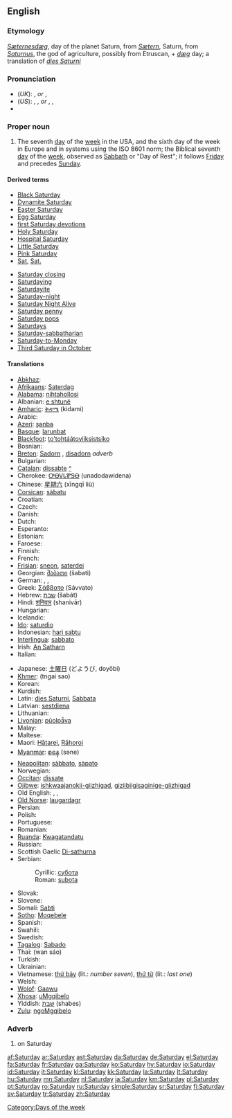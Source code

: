 {{wikipedia|dab=saturday (disambiguation)|saturday}}
==English==

===Etymology===
{{OE.}} ''[[Sæternesdæg]]'', day of the planet Saturn, from ''[[Sætern]]'', Saturn, from {{L.}} ''[[Saturnus]]'', the god of agriculture, possibly from Etruscan, + {{OE.}} ''[[dæg]]'' day; a translation of {{L.}} ''[[dies Saturni]]''

===Pronunciation===
*(''UK''): {{IPA|/ˈsætədeɪ/}}, {{SAMPA|/"s{t@deI/}} ''or'' {{IPA|/ˈsætədi/}}, {{SAMPA|/"s{t@di/}}
*(''US''): {{enPR|săʹtər-dā}}, {{IPA|/ˈsætɚdeɪ/}}, {{SAMPA|/"s{t@`deI/}} ''or'' {{enPR|săʹtər-di}}, {{IPA|/ˈsætɚdi/}}, {{SAMPA|/"s{t@`di/}}
*{{audio|en-us-Saturday.ogg|Audio (US)}}

===Proper noun===
{{en-proper noun|Saturdays}}

# The seventh [[day]] of the [[week]] in the USA, and the sixth day of the week in Europe and in systems using the ISO 8601 norm; the Biblical seventh [[day]] of the [[week]], observed as [[Sabbath]] or "Day of Rest"; it follows [[Friday]] and precedes [[Sunday]].
<!--probably just the attributive form of the noun: #An appointment, person, or feeling associated with this day of the week.-->

====Derived terms====
{{top2}}
*[[Black Saturday]]
*[[Dynamite Saturday]]
*[[Easter Saturday]]
*[[Egg Saturday]]
*[[first Saturday devotions]]
*[[Holy Saturday]]
*[[Hospital Saturday]]
*[[Little Saturday]]
*[[Pink Saturday]]
*[[Sat]], [[Sat.]]
{{mid2}}
*[[Saturday closing]]
*[[Saturdaying]]
*[[Saturdayite]]
*[[Saturday-night]]
*[[Saturday Night Alive]]
*[[Saturday penny]]
*[[Saturday pops]]
*[[Saturdays]]<!--adverb-->
*[[Saturday-sabbatharian]]
*[[Saturday-to-Monday]]
*[[w:Third Saturday in October|Third Saturday in October]]
{{bottom}}

====Translations====
{{trans-top|day of the week}}
* [[Abkhaz]]: {{RUchar|[[асабш]]}} {{IPAchar|(asabš)}}
* [[Afrikaans]]: [[Saterdag]]
* [[Alabama]]: [[nihtahollosi]]
* Albanian: [[e shtunë]]
* [[Amharic]]: [[ቅዳሜ]] (kidami)
* Arabic: {{ARchar|[[السبت]]}} {{IPAchar|(as-sábt)}}
* [[Azeri]]: [[şənbə]]
* [[Basque]]: [[larunbat]]
* [[Blackfoot]]: [[to'tohtáátoyiiksistsiko]]
* Bosnian: {{t+|bs|subota|f}}
* [[Breton]]: [[Sadorn]] {{m}}, [[disadorn]] ''adverb''
* Bulgarian: {{t+|bg|събота|f|tr=săbóta|sc=Cyrl}}
* [[Catalan]]: [[dissabte]] {{m}} [[:ca:dissabte|^]]
* Cherokee: [[ᎤᎾᏙᏓᏈᏕᎾ]] (unadodawidena)
* Chinese: [[星期六]] (xīngqī liù)
* [[Corsican]]: [[sàbatu]]
* Croatian: {{t+|hr|subota|f}}
* Czech: {{t+|cs|sobota|f}}
* Danish: {{t+|da|lørdag}}
* Dutch: {{t+|nl|zaterdag|m}}
* Esperanto: {{t+|eo|sabato|xs=Esperanto}}
* Estonian: {{t+|et|laupäev}}
* Faroese: {{t-|fo|leygardagur|m|xs=Faroese}}
* Finnish: {{t+|fi|lauantai}}
* French: {{t+|fr|samedi|m}}
* [[Frisian]]: [[sneon]], [[saterdei]]
* Georgian: [[შაბათი]] (šabati)
* German: {{t+|de|Samstag|m}}, {{t+|de|Sonnabend|m}}, {{t-|de|Sabbat|m}}
* Greek: [[Σάββατο]] (Sávvato) {{f}}
* Hebrew: [[שבת]] (šabát)
* Hindi: [[शनिवार]] (shanivār)
* Hungarian: {{t+|hu|szombat}}
* Icelandic: {{t+|is|laugardagur|m}}
* [[Ido]]: [[saturdio]]
* Indonesian: [[hari sabtu]]
* [[Interlingua]]: [[sabbato]]
* Irish: [[An Satharn]]
* Italian: {{t+|it|sabato|m}}
{{trans-mid}}
* Japanese: [[土曜日]] (どようび, doyōbi)
* [[Khmer]]: {{KMchar|[[ថ្ងៃសៅរ៏]]}} (tngai sao)
* Korean: {{t+|ko|토요일|tr=toyoil|sc=KOchar}}
* Kurdish: {{t+|ku|شه‌مه‌|sc=KUchar}}
* Latin: [[dies Saturni]], [[Sabbata]] {{n|p}}
* Latvian: [[sestdiena]]
* Lithuanian: {{t+|lt|šeštadienis|m|xs=Lithuanian}}
* [[Livonian]]: [[pūolpǟva]]
* Malay: {{t+|ms|Sabtu}}
* Maltese: {{t-|mt|is-Sibt|xs=Maltese}}
* Maori: [[Hātarei]], [[Rāhoroi]]
* [[Myanmar]]: [[စနေ]] (səne)
* [[Neapolitan]]: [[sàbbato]], [[sàpato]]
* Norwegian: {{t+|no|lørdag}}
* [[Occitan]]: [[dissate]]
* [[Ojibwe]]: [[ishkwaajanokii-giizhigad]], [[giziibiigisaginige-giizhigad]]
* Old English: {{t-|ang|Sæteresdæg|m|xs=Old English}}, {{t-|ang|Sæterndæg|m|xs=Old English}}, {{t-|ang|Sæternesdæg|m|xs=Old English}}
* [[Old Norse]]: [[laugardagr]] {{m}}
* Persian: {{t+|fa|شنبه|tr=šanbeh|sc=FAchar|xs=Persian}}
* Polish: {{t+|pl|sobota|f}}
* Portuguese: {{t+|pt|sábado|m}}
* Romanian: {{t+|ro|sâmbătă|f}}
* [[Ruanda]]: [[Kwagatandatu]]
* Russian: {{t+|ru|суббота|f|tr=subbóta|sc=Cyrl}}
* Scottish Gaelic [[Di-sathurna]] {{m}}
* Serbian:
*: Cyrillic: [[субота#Serbian|субота]] {{f}}
*: Roman: [[subota#Serbian|subota]] {{f}}
* Slovak: {{t+|sk|sobota|f}}
* Slovene: {{t+|sl|sobota|f}}
* Somali: [[Sabti]]
* [[Sotho]]: [[Moqebele]]
* Spanish: {{t+|es|sábado|m}}
* Swahili: {{t-|sw|Jumamosi|xs=Swahili}}
* Swedish: {{t+|sv|lördag|c}}
* [[Tagalog]]: [[Sabado]]
* Thai: {{THchar|[[วันเสาร์]]}} (wan sáo)
* Turkish: {{t+|tr|cumartesi}}
* Ukrainian: {{t+|uk|субота|f|tr=subóta|sc=Cyrl|xs=Ukrainian}}
* Vietnamese: [[thứ bảy]] (lit.: ''number seven''), [[thứ từ]] (lit.: ''last one'')
* Welsh: {{t-|cy|dydd Sadwrn|m|xs=Welsh}}
* [[Wolof]]: [[Gaawu]]
* [[Xhosa]]: [[uMgqibelo]]
* Yiddish: [[שבת#Yiddish|שבת]] (shabes)
* [[Zulu]]: [[ngoMgqibelo]]
{{trans-bottom}}

===Adverb===
{{en-adv|-}}

# on Saturday

[[Category:Days of the week]]

[[af:Saturday]]
[[ar:Saturday]]
[[ast:Saturday]]
[[da:Saturday]]
[[de:Saturday]]
[[el:Saturday]]
[[fa:Saturday]]
[[fr:Saturday]]
[[ga:Saturday]]
[[ko:Saturday]]
[[hy:Saturday]]
[[io:Saturday]]
[[id:Saturday]]
[[it:Saturday]]
[[kl:Saturday]]
[[kk:Saturday]]
[[la:Saturday]]
[[lt:Saturday]]
[[hu:Saturday]]
[[mn:Saturday]]
[[nl:Saturday]]
[[ja:Saturday]]
[[km:Saturday]]
[[pl:Saturday]]
[[pt:Saturday]]
[[ro:Saturday]]
[[ru:Saturday]]
[[simple:Saturday]]
[[sr:Saturday]]
[[fi:Saturday]]
[[sv:Saturday]]
[[tr:Saturday]]
[[zh:Saturday]]